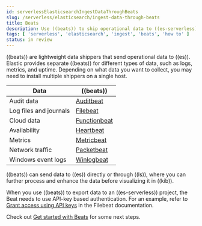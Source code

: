 ```yaml
---
id: serverlessElasticsearchIngestDataThroughBeats
slug: /serverless/elasticsearch/ingest-data-through-beats
title: Beats
description: Use ((beats)) to ship operational data to ((es-serverless)).
tags: [ 'serverless', 'elasticsearch', 'ingest', 'beats', 'how to' ]
status: in review
---
```


<DocBadge template="technical preview" />
((beats)) are lightweight data shippers that send operational data to ((es)).
Elastic provides separate ((beats)) for different types of data, such as logs, metrics, and uptime.
Depending on what data you want to collect, you may need to install multiple shippers on a single host.

| Data | ((beats))|
|---|---|
| Audit data | [Auditbeat](https://www.elastic.co/products/beats/auditbeat) |
| Log files and journals | [Filebeat](https://www.elastic.co/products/beats/filebeat)|
| Cloud data | [Functionbeat](https://www.elastic.co/products/beats/functionbeat)|
| Availability | [Heartbeat](https://www.elastic.co/products/beats/heartbeat)|
| Metrics | [Metricbeat](https://www.elastic.co/products/beats/metricbeat)|
| Network traffic | [Packetbeat](https://www.elastic.co/products/beats/packetbeat)|
| Windows event logs | [Winlogbeat](https://www.elastic.co/products/beats/winlogbeat)|

((beats)) can send data to ((es)) directly or through ((ls)), where you
can further process and enhance the data before visualizing it in ((kib)).

When you use ((beats)) to export data to an ((es-serverless)) project, the Beat needs to use API-key based authentication.
For an example, refer to [Grant access using API keys](https://www.elastic.co/guide/en/beats/filebeat/current/beats-api-keys.html) in the Filebeat documentation.

Check out [Get started with Beats](((beats-ref))/getting-started.html) for some next steps.
